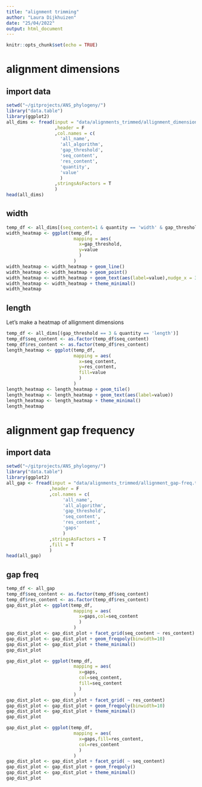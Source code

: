 ```yaml
---
title: "alignment trimming"
author: "Laura Dijkhuizen"
date: "25/04/2022"
output: html_document
---
```


```r
knitr::opts_chunk$set(echo = TRUE)
```

# alignment dimensions

## import data

```r
setwd("~/gitprojects/ANS_phylogeny/")
library("data.table")
library(ggplot2)
all_dims <- fread(input = "data/alignments_trimmed/allignment_dimensions.tab"
                  ,header = F
                  ,col.names = c(
                    'all_name',
                    'all_algorithm',
                    'gap_threshold',
                    'seq_content',
                    'res_content',
                    'quantity',
                    'value'
                    )
                  ,stringsAsFactors = T
                  )
head(all_dims)
```


## width
```r
temp_df <- all_dims[(seq_content=1 & quantity == 'width' & gap_threshold != 3)]
width_heatmap <- ggplot(temp_df,
                         mapping = aes(
                           x=gap_threshold,
                           y=value
                           )
                         )
width_heatmap <- width_heatmap + geom_line()
width_heatmap <- width_heatmap + geom_point()
width_heatmap <- width_heatmap + geom_text(aes(label=value),nudge_x = 3,nudge_y = 1)
width_heatmap <- width_heatmap + theme_minimal()
width_heatmap
```


## length
Let's make a heatmap of allignment dimensions
```r
temp_df <- all_dims[(gap_threshold == 3 & quantity == 'length')]
temp_df$seq_content <- as.factor(temp_df$seq_content)
temp_df$res_content <- as.factor(temp_df$res_content)
length_heatmap <- ggplot(temp_df,
                         mapping = aes(
                           x=seq_content,
                           y=res_content,
                           fill=value
                           )
                         )
length_heatmap <- length_heatmap + geom_tile()
length_heatmap <- length_heatmap + geom_text(aes(label=value))
length_heatmap <- length_heatmap + theme_minimal()
length_heatmap
```


# alignment gap frequency

## import data

```r
setwd("~/gitprojects/ANS_phylogeny/")
library("data.table")
library(ggplot2)
all_gap <- fread(input = "data/alignments_trimmed/allignment_gap-freq.tab"
                ,header = F
                ,col.names = c(
                     'all_name',
                     'all_algorithm',
                     'gap_threshold',
                     'seq_content',
                     'res_content',
                     'gaps'
                     )
                ,stringsAsFactors = T
                ,fill = T
                )
head(all_gap)
```

## gap freq

```r
temp_df <- all_gap
temp_df$seq_content <- as.factor(temp_df$seq_content)
temp_df$res_content <- as.factor(temp_df$res_content)
gap_dist_plot <- ggplot(temp_df,
                         mapping = aes(
                           x=gaps,col=seq_content
                           )
                         )
gap_dist_plot <- gap_dist_plot + facet_grid(seq_content ~ res_content)
gap_dist_plot <- gap_dist_plot + geom_freqpoly(binwidth=10)
gap_dist_plot <- gap_dist_plot + theme_minimal()
gap_dist_plot
```


```r
gap_dist_plot <- ggplot(temp_df,
                         mapping = aes(
                           x=gaps,
                           col=seq_content,
                           fill=seq_content
                           )
                         )
gap_dist_plot <- gap_dist_plot + facet_grid( ~ res_content)
gap_dist_plot <- gap_dist_plot + geom_freqpoly(binwidth=10)
gap_dist_plot <- gap_dist_plot + theme_minimal()
gap_dist_plot
```



```r
gap_dist_plot <- ggplot(temp_df,
                         mapping = aes(
                           x=gaps,fill=res_content,
                           col=res_content
                           )
                         )
gap_dist_plot <- gap_dist_plot + facet_grid( ~ seq_content)
gap_dist_plot <- gap_dist_plot + geom_freqpoly()
gap_dist_plot <- gap_dist_plot + theme_minimal()
gap_dist_plot
```
